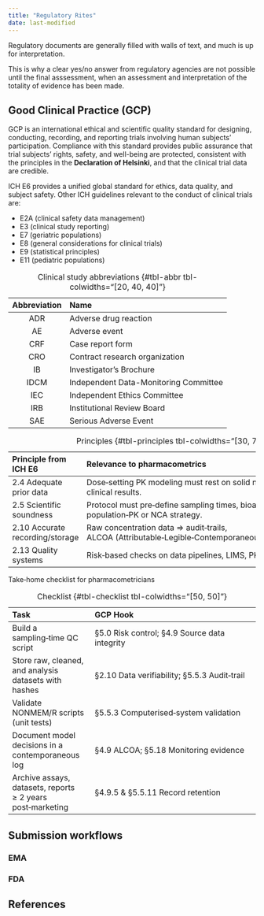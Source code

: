 ```yaml
---
title: "Regulatory Rites"
date: last-modified
---
```


Regulatory documents are generally filled with walls of text, and much is up for interpretation.

This is why a clear yes/no answer from regulatory agencies are not possible until the final asssessment, when an assessment and interpretation of the totality of evidence has been made.

## Good Clinical Practice (GCP)

GCP is an international ethical and scientific quality standard for designing, conducting, recording, and reporting trials involving human subjects' participation.
Compliance with this standard provides public assurance that trial subjects' rights, safety, and well-being are protected, consistent with the principles in the **Declaration of Helsinki**, and that the clinical trial data are credible.

ICH E6 provides a unified global standard for ethics, data quality, and subject safety.
Other ICH guidelines relevant to the conduct of clinical trials are:

* E2A (clinical safety data management)
* E3 (clinical study reporting)
* E7 (geriatric populations)
* E8 (general considerations for clinical trials)
* E9 (statistical principles)
* E11 (pediatric populations)

| Abbreviation | Name |
| :----------: | :--- |
| ADR | Adverse drug reaction |
| AE | Adverse event |
| CRF | Case report form |
| CRO | Contract research organization |
| IB | Investigator's Brochure |
| IDCM | Independent Data-Monitoring Committee |
| IEC | Independent Ethics Committee |
| IRB | Institutional Review Board |
| SAE | Serious Adverse Event |

: Clinical study abbreviations {#tbl-abbr tbl-colwidths="[20, 40, 40]"}

| Principle from ICH E6 | Relevance to pharmacometrics |
| :-------- | :-------------- |
| 2.4 Adequate prior data | Dose‑setting PK modeling must rest on solid non‑clinical & early clinical results. |
| 2.5 Scientific soundness | Protocol must pre‑define sampling times, bioanalytical methods, population‑PK or NCA strategy. |
| 2.10 Accurate recording/storage | Raw concentration data ⇒ audit‑trails, ALCOA (Attributable‑Legible‑Contemporaneous‑Original‑Accurate). |
| 2.13 Quality systems | Risk‑based checks on data pipelines, LIMS, PK analysis scripts. |

: Principles {#tbl-principles tbl-colwidths="[30, 70]"}

Take‑home checklist for pharmacometricians

| Task | GCP Hook |
| :--- | :------- |
| Build a sampling‑time QC script | §5.0 Risk control; §4.9 Source data integrity |
| Store raw, cleaned, and analysis datasets with hashes | §2.10 Data verifiability; §5.5.3 Audit‑trail |
| Validate NONMEM/R scripts (unit tests) | §5.5.3 Computerised‑system validation |
| Document model decisions in a contemporaneous log | §4.9 ALCOA; §5.18 Monitoring evidence |
| Archive assays, datasets, reports ≥ 2 years post‑marketing | §4.9.5 & §5.5.11 Record retention |

: Checklist {#tbl-checklist tbl-colwidths="[50, 50]"}

## Submission workflows

### EMA

### FDA

## References

::: {#refs}
:::
